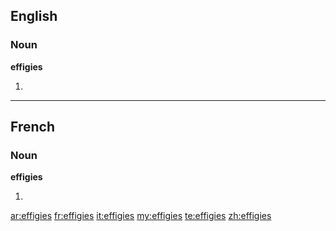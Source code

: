 ==English==

===Noun===
'''effigies'''

# {{plural of|[[effigy]]}}

----

==French==

===Noun===
'''effigies'''

# {{plural of|[[effigie]]|lang=fr}}

[[ar:effigies]]
[[fr:effigies]]
[[it:effigies]]
[[my:effigies]]
[[te:effigies]]
[[zh:effigies]]